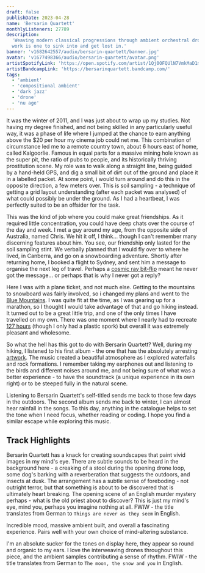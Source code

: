 ```yaml
---
draft: false
publishDate: 2023-04-28
name: 'Bersarin Quartett'
monthlyListeners: 27789
description:
  'Weaving modern classical progressions through ambient orchestral drones, this
  work is one to sink into and get lost in.'
banner: 'v1682642557/audio/bersarin-quartett/banner.jpg'
avatar: 'v1677498366/audio/bersarin-quartett/avatar.png'
artistSpotifyLink: 'https://open.spotify.com/artist/1Qj0OFQUlN7VmkMaD1mPMi?si=tjNbUXdcQQuAPBhl2kYy_w'
artistBandcampLink: 'https://bersarinquartett.bandcamp.com/'
tags:
  - 'ambient'
  - 'compositional ambient'
  - 'dark jazz'
  - 'drone'
  - 'nu age'
---
```



It was the winter of 2011, and I was just about to wrap up my studies. Not
having my degree finished, and not being skilled in any particularly useful way,
it was a phase of life where I jumped at the chance to earn anything above the
$20 per hour my cinema job could net me. This combination of circumstance led me
to a remote country town, about 6 hours east of home, called Kalgoorlie. Famous
in equal parts for a massive mining hole known as the super pit, the ratio of
pubs to people, and its historically thriving prostitution scene. My role was to
walk along a straight line, being guided by a hand-held GPS, and dig a small bit
of dirt out of the ground and place it in a labelled packet. At some point, i
would turn around and do this in the opposite direction, a few meters over. This
is soil sampling - a technique of getting a grid layout understanding (after
each packet was analysed) of what could possibly be under the ground. As I had a
heartbeat, I was perfectly suited to be an offsider for the task.

This was the kind of job where you could make great friendships. As it required
little concentration, you could have deep chats over the course of the day and
week. I met a guy around my age, from the opposite side of Australia, named
Chris. We hit it off, I think... though I can't remember many discerning
features about him. You see, our friendship only lasted for the soil sampling
stint. We verbally planned that I would fly over to where he lived, in Canberra,
and go on a snowboarding adventure. Shortly after returning home, I booked a
flight to Sydney, and sent him a message to organise the next leg of travel.
Perhaps a
[cosmic ray bit-flip](https://www.scienceabc.com/innovation/what-are-bit-flips-and-how-are-spacecraft-protected-from-them.html)
meant he never got the message... or perhaps that is why I never got a reply?

Here I was with a plane ticket, and not much else. Getting to the mountains to
snowboard was fairly involved, so i changed my plans and went to the
[Blue Mountains](https://www.visitnsw.com/destinations/blue-mountains). I was
quite fit at the time, as I was gearing up for a marathon, so I thought I would
take advantage of that and go hiking instead. It turned out to be a great little
trip, and one of the only times I have travelled on my own. There was one moment
where I nearly had to recreate
[127 hours](https://www.imdb.com/title/tt1542344/) (though I only had a plastic
spork) but overall it was extremely pleasant and wholesome.

So what the hell has this got to do with Bersarin Quartett? Well, during my
hiking, I listened to his first album - the one that has the absolutely
arresting [artwork](https://f4.bcbits.com/img/a0523843058_16.jpg). The music
created a beautiful atmosphere as I explored waterfalls and rock formations. I
remember taking my earphones out and listening to the birds and different noises
around me, and not being sure of what was a better experience - to have the
soundtrack (a unique experience in its own right) or to be steeped fully in the
natural scene.

Listening to Bersarin Quartett's self-titled sends me back to those few days in
the outdoors. The second album sends me back to winter, I can almost hear
rainfall in the songs. To this day, anything in the catalogue helps to set the
tone when I need focus, whether reading or coding. I hope you find a similar
escape while exploring this music.

## Track Highlights

<AudioTitle
	client:only="react"
	startFromInSeconds={0}
	durationInSeconds={54}
	cloudinaryPath="v1682669059/audio/bersarin-quartett/dieDinge.m4a"
	trackName="Die Dinge sind nie so wie sie sind"
	spotifyLink="https://open.spotify.com/track/16a6UMyiITa4umECTlA4Mm?si=bad02e0354a74aaf"
/>

Bersarin Quartett has a knack for creating soundscapes that paint vivid images
in my mind's eye. There are subtle sounds to be heard in the background here - a
creaking of a stool during the opening drone loop, some dog's barking with a
reverberation that suggests the outdoors, and insects at dusk. The arrangement
has a subtle sense of foreboding - not outright terror, but that something is
about to be discovered that is ultimately heart breaking. The opening scene of
an English murder mystery perhaps - what is the old priest about to discover?
This is just my mind's eye, mind you, perhaps you imagine nothing at all. FWIW -
the title translates from German to `Things are never as they seem` in English.

<AudioTitle
	client:only="react"
	startFromInSeconds={13}
	durationInSeconds={55}
	cloudinaryPath="v1682667888/audio/bersarin-quartett/2287.m4a"
	trackName="2287"
	spotifyLink="https://open.spotify.com/track/4uiQ9iUzHcKtjR9e9n3bS4?si=a19e371427d740bc"
/>

Incredible mood, massive ambient built, and overall a fascinating experience.
Pairs well with your own choice of mind-altering substance.

<AudioTitle
	client:only="react"
	startFromInSeconds={0}
	durationInSeconds={45}
	cloudinaryPath="v1682668211/audio/bersarin-quartett/derMond.m4a"
	trackName="Der Mond, der Schnee und Du"
	spotifyLink="https://open.spotify.com/track/2gwpLVShJ72rplBJuCGGO7?si=04d62f6da093465e"
/>

I'm an absolute sucker for the tones on display here, they appear so round and
organic to my ears. I love the interweaving drones throughout this piece, and
the ambient samples contributing a sense of rhythm. FWIW - the title translates
from German to `The moon, the snow and you` in English.
